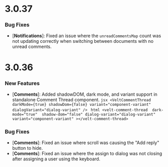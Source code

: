 # 3.0.37

### Bug Fixes

- [**Notifications**]: Fixed an issue where the `unreadCommentsMap` count was not updating correctly when switching between documents with no unread comments.



# 3.0.36

### New Features

- [**Comments**]: Added shadowDOM, dark mode, and variant support in standalone Comment Thread component.
  <Tabs>
    <Tab title="React / Next.js">
      ```jsx
      <VeltCommentThread 
        darkMode={true}
        shadowDom={false}
        variant="component-variant" 
        dialogVariant="dialog-variant"
      />
      ```
    </Tab>
    <Tab title="Other Frameworks">
      ```html
      <velt-comment-thread 
        dark-mode="true" 
        shadow-dom="false"
        dialog-variant="dialog-variant"
        variant="component-variant"
      ></velt-comment-thread> 
      ```
    </Tab>
  </Tabs>

### Bug Fixes

- [**Comments**]: Fixed an issue where scroll was causing the "Add reply" button to hide.
- [**Comments**]: Fixed an issue where the assign to dialog was not closing after assigning a user using the keyboard.
